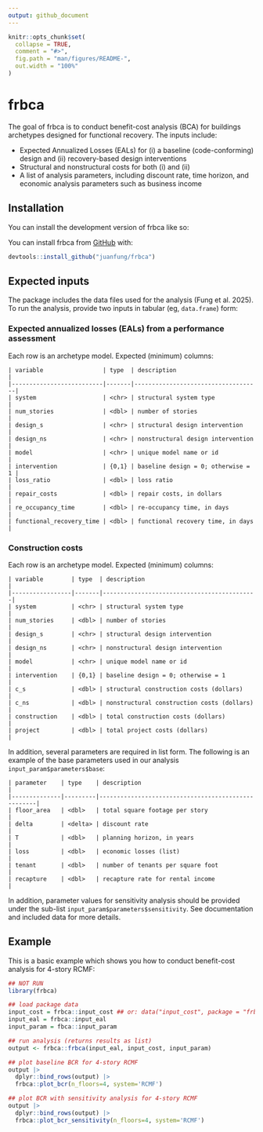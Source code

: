 ```yaml
---
output: github_document
---
```


<!-- README.md is generated from README.Rmd. Please edit that file -->

```r
knitr::opts_chunk$set(
  collapse = TRUE,
  comment = "#>",
  fig.path = "man/figures/README-",
  out.width = "100%"
)
```

# frbca

<!-- badges: start -->
<!-- badges: end -->

The goal of frbca is to conduct benefit-cost analysis (BCA) for buildings
archetypes designed for functional recovery. The inputs include:

- Expected Annualized Losses (EALs) for (i) a baseline (code-conforming) design
  and (ii) recovery-based design interventions
- Structural and nonstructural costs for both (i) and (ii)
- A list of analysis parameters, including discount rate, time horizon, and
  economic analysis parameters such as business income

## Installation

You can install the development version of frbca like so:

You can install frbca from [GitHub](https://github.com) with:

``` r
devtools::install_github("juanfung/frbca")
```

## Expected inputs

The package includes the data files used for the analysis (Fung et al. 2025). To
run the analysis, provide two inputs in tabular (eg, `data.frame`) form:

### Expected annualized losses (EALs) from a performance assessment

Each row is an archetype model. Expected (minimum) columns:

```
| variable                 | type  | description                        |
|--------------------------|-------|------------------------------------|
| system                   | <chr> | structural system type             |
| num_stories              | <dbl> | number of stories                  |
| design_s                 | <chr> | structural design intervention     |
| design_ns                | <chr> | nonstructural design intervention  |
| model                    | <chr> | unique model name or id            |
| intervention             | {0,1} | baseline design = 0; otherwise = 1 |
| loss_ratio               | <dbl> | loss ratio                         |
| repair_costs             | <dbl> | repair costs, in dollars           |
| re_occupancy_time        | <dbl> | re-occupancy time, in days         |
| functional_recovery_time | <dbl> | functional recovery time, in days  |
```

### Construction costs

Each row is an archetype model. Expected (minimum) columns:

```
| variable        | type  | description                                |
|-----------------|-------|--------------------------------------------|
| system          | <chr> | structural system type                     |
| num_stories     | <dbl> | number of stories                          |
| design_s        | <chr> | structural design intervention             |
| design_ns       | <chr> | nonstructural design intervention          |
| model           | <chr> | unique model name or id                    |
| intervention    | {0,1} | baseline design = 0; otherwise = 1         |
| c_s             | <dbl> | structural construction costs (dollars)    |
| c_ns            | <dbl> | nonstructural construction costs (dollars) |
| construction    | <dbl> | total construction costs (dollars)         |
| project         | <dbl> | total project costs (dollars)              |
```


In addition, several parameters are required in list form. The following is an
example of the base parameters used in our analysis
`input_param$parameters$base`:

```
| parameter    | type    | description                                        |
|--------------|---------|----------------------------------------------------|
| floor_area   | <dbl>   | total square footage per story                     |
| delta        | <delta> | discount rate                                      |
| T            | <dbl>   | planning horizon, in years                         |
| loss         | <dbl>   | economic losses (list)                             |
| tenant       | <dbl>   | number of tenants per square foot                  |
| recapture    | <dbl>   | recapture rate for rental income                   |
```

In addition, parameter values for sensitivity analysis should be provided under
the sub-list `input_param$parameters$sensitivity`. See documentation and
included data for more details.


## Example

This is a basic example which shows you how to conduct benefit-cost analysis for
4-story RCMF:

```r
## NOT RUN
library(frbca)

## load package data
input_cost = frbca::input_cost ## or: data("input_cost", package = "frbca")
input_eal = frbca::input_eal
input_param = fbca::input_param

## run analysis (returns results as list)
output <- frbca::frbca(input_eal, input_cost, input_param)

## plot baseline BCR for 4-story RCMF
output |>
  dplyr::bind_rows(output) |>
  frbca::plot_bcr(n_floors=4, system='RCMF')

## plot BCR with sensitivity analysis for 4-story RCMF
output |>
  dplyr::bind_rows(output) |>
  frbca::plot_bcr_sensitivity(n_floors=4, system='RCMF')

```


